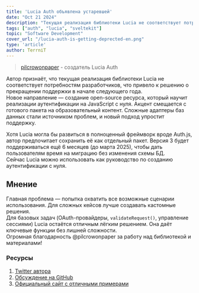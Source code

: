 ```yaml
---
title: 'Lucia Auth объявлена устаревшей'
date: "Oct 21 2024"
description: "Текущая реализация библиотеки Lucia не соответствует потребностям создателей, что привело к решению о прекращении поддержки в начале следующего года"
tags: ["auth", "lucia", "sveltekit"]
topic: "Software Development"
cover_url: "/lucia-auth-is-getting-deprected-en.png"
type: 'article'
author: TerrniT
---
```


> [pilcrowonpaper](https://github.com/pilcrowonpaper) - создатель Lucia Auth  
   
Автор признаёт, что текущая реализация библиотеки Lucia не соответствует потребностям разработчиков, что привело к решению о прекращении поддержки в начале следующего года.  
Новое направление — создание open-source ресурса, который научит реализации аутентификации на JavaScript с нуля. Акцент смещается с готового пакета на образовательный контент. Сложные адаптеры баз данных стали источником проблем, и новый подход упростит поддержку.  

Хотя Lucia могла бы развиться в полноценный фреймворк вроде Auth.js, автор предпочитает сохранить её как отдельный пакет. Версия 3 будет поддерживаться ещё 6 месяцев (до марта 2025), чтобы дать пользователям время на миграцию без изменения схемы БД.  
Сейчас Lucia можно использовать как руководство по созданию аутентификации с нуля.  

## Мнение  
Главная проблема — попытка охватить все возможные сценарии использования. Для сложных кейсов лучше создавать кастомные решения.  
Для базовых задач (OAuth-провайдеры, `validateRequest()`, управление сессиями) Lucia остаётся отличным лёгким решением. Она даёт ключевые функции без лишней сложности.  
Огромная благодарность @pilcrowonpaper за работу над библиотекой и материалами! 

### Ресурсы
1) [Twitter автора](https://x.com/pilcrowonpaper)
2) [Обсуждение на GitHub](https://github.com/lucia-auth/lucia/discussions/1707)
3) [Официальный сайт с отличными примерами](https://lucia-auth.com/)